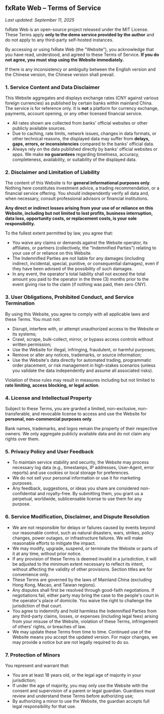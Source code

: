 ## fxRate Web – Terms of Service  

_Last updated: September 11, 2025_  

fxRate Web is an open-source project released under the MIT License. These Terms apply **only to the demo service provided by the author** and do not apply to any third-party self-hosted instances.

By accessing or using fxRate Web (the "Website"), you acknowledge that you have read, understood, and agreed to these Terms of Service. **If you do not agree, you must stop using the Website immediately.**

If there is any inconsistency or ambiguity between the English version and the Chinese version, the Chinese version shall prevail.

### 1. Service Content and Data Disclaimer

This Website aggregates and displays exchange rates (CNY against various foreign currencies) as published by certain banks within mainland China. The service is for reference only. It is **not** a platform for currency exchange, payments, account opening, or any other licensed financial service.  

- All rates shown are collected from banks' official websites or other publicly available sources.  
- Due to caching, rate limits, network issues, changes in data formats, or other technical reasons, the displayed data may suffer from **delays, gaps, errors, or inconsistencies** compared to the banks' official data.  
- Always rely on the data published directly by banks' official websites or apps. We make **no guarantees** regarding timeliness, accuracy, completeness, availability, or suitability of the displayed data.  

### 2. Disclaimer and Limitation of Liability

The content of this Website is for **general informational purposes only**. Nothing here constitutes investment advice, a trading recommendation, or a financial service offering. You should independently verify all data and, when necessary, consult professional advisors or financial institutions.  

**Any direct or indirect losses arising from your use of or reliance on this Website, including but not limited to lost profits, business interruption, data loss, opportunity costs, or replacement costs, is your sole responsibility.**

To the fullest extent permitted by law, you agree that:  

- You waive any claims or demands against the Website operator, its affiliates, or partners (collectively, the "Indemnified Parties") relating to your use of or reliance on this Website.  
- The Indemnified Parties are not liable for any damages (including indirect, incidental, special, punitive, or consequential damages), even if they have been advised of the possibility of such damages.  
- In any event, the operator's total liability shall not exceed the total amount you paid to the operator in the three (3) months prior to the event giving rise to the claim (if nothing was paid, then zero CNY).  

### 3. User Obligations, Prohibited Conduct, and Service Termination

By using this Website, you agree to comply with all applicable laws and these Terms. You must not:  

- Disrupt, interfere with, or attempt unauthorized access to the Website or its systems;  
- Crawl, scrape, bulk-collect, mirror, or bypass access controls without written permission;  
- Use the Website for illegal, infringing, fraudulent, or harmful purposes;  
- Remove or alter any notices, trademarks, or source information;  
- Use the Website's data directly for automated trading, programmatic order placement, or risk management in high-stakes scenarios (unless you validate the data independently and assume all associated risks).  

Violation of these rules may result in measures including but not limited to **rate limiting, access blocking, or legal action**.  

### 4. License and Intellectual Property

Subject to these Terms, you are granted a limited, non-exclusive, non-transferable, and revocable license to access and use the Website for **personal, non-commercial purposes only**.  

Bank names, trademarks, and logos remain the property of their respective owners. We only aggregate publicly available data and do not claim any rights over them.  

### 5. Privacy Policy and User Feedback

- To maintain service stability and security, the Website may process necessary log data (e.g., timestamps, IP addresses, User-Agent, error reports) and use cookies or local storage for preferences.  
- We do not sell your personal information or use it for marketing purposes.  
- Any feedback, suggestions, or ideas you share are considered non-confidential and royalty-free. By submitting them, you grant us a perpetual, worldwide, sublicensable license to use them for any purpose.  

### 6. Service Modification, Disclaimer, and Dispute Resolution

- We are not responsible for delays or failures caused by events beyond our reasonable control, such as natural disasters, wars, strikes, policy changes, power outages, or infrastructure failures. We will make reasonable efforts to mitigate the impact.  
- We may modify, upgrade, suspend, or terminate the Website or parts of it at any time, without prior notice.  
- If any provision of these Terms is deemed invalid in a jurisdiction, it will be adjusted to the minimum extent necessary to reflect its intent, without affecting the validity of other provisions. Section titles are for convenience only.  
- These Terms are governed by the laws of Mainland China (excluding Hong Kong, Macao, and Taiwan regions).  
- Any disputes shall first be resolved through good-faith negotiations. If negotiations fail, either party may bring the case to the people's court in the operator's place of domicile. You waive the right to challenge the jurisdiction of that court.  
- You agree to indemnify and hold harmless the Indemnified Parties from any third-party claims, losses, or expenses (including legal fees) arising from your misuse of the Website, violation of these Terms, infringement of others' rights, or breaches of law.  
- We may update these Terms from time to time. Continued use of the Website means you accept the updated version. For major changes, we may provide a notice but are not legally required to do so.  

### 7. Protection of Minors

You represent and warrant that:  

- You are at least 18 years old, or the legal age of majority in your jurisdiction;  
- If under the age of majority, you may only use the Website with the consent and supervision of a parent or legal guardian. Guardians must review and understand these Terms before authorizing use;  
- By authorizing a minor to use the Website, the guardian accepts full legal responsibility for that use.  
